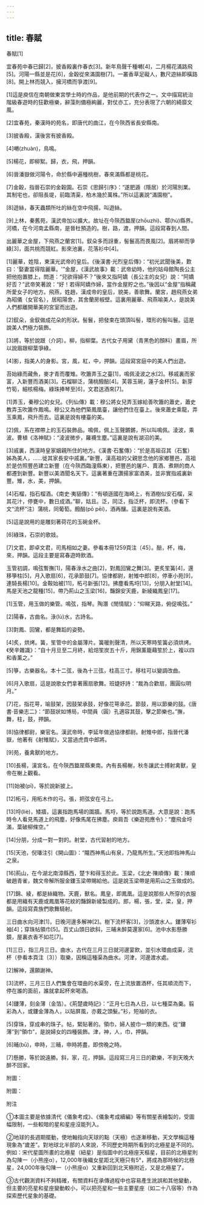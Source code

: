 ```yaml
---
---
---
```

title: 春賦
---




春賦[1]

宜春苑中春已歸[2]，披香殿裏作春衣[3]。新年鳥聲千種囀[4]，二月楊花滿路飛[5]。河陽一縣並是花[6]，金穀從來滿園樹[7]。一叢香草足礙人，數尺遊絲即橫路[8]。開上林而競入，擁河橋而爭渡[9]。

[1]這是庾信在南朝做東宮學士時的作品，是他前期的代表作之一。文中描寫統治階級春遊時的狂歡極樂，辭藻則備極絢麗，對仗亦工，充分表現了六朝的綺靡文風。

[2]宜春苑，秦漢時的苑名，即唐代的曲江，在今陝西省長安縣南。

[3]披香殿，漢後宮有披香殿。

[4]囀(zhuàn)，鳥鳴。

[5]楊花，即柳絮。歸，衣，飛，押韻。

[6]晉潘嶽做河陽令，命於縣中遍種桃樹，春來滿縣都是桃花。

[7]金穀，指晉石崇的金穀園。石崇《思歸引序》：“遂肥遁（隱居）於河陽別業。其制宅也，卻阻長堤，前臨清渠，柏木幾於萬株。”所以這裏說“滿園樹”。

[8]遊絲，春天蟲類所吐的絲在空中飛揚，叫遊絲。

[9]上林，秦舊苑，漢武帝加以擴大。故址在今陝西盩厔(zhōuzhì)、鄠(hù)縣界。河橋，在今河南孟縣南，是晉杜預造的。樹，路，渡，押韻。這段寫春到人間。

出麗華之金屋，下飛燕之蘭宮[1]。釵朵多而訝重，髻鬟高而畏風[2]。眉將柳而爭綠[3]，面共桃而競紅。影來池裏，花落衫中[4]。

[1]麗華，姓陰，東漢光武帝的皇后。《後漢書·光烈皇后傳》：“初光武聞後美，歎曰：'娶妻當得陰麗華。'”金屋，《漢武故事》載：武帝幼時，他的姑母館陶長公主把他抱置膝上，問道：“兒欲得婦不？”後來又指阿嬌（長公主的女兒）說：“阿嬌好否？”武帝笑著說：“好！若得阿嬌作婦，當作金屋貯之也。”後因以“金屋”指稱藏所愛女子的地方。飛燕，姓趙，漢成帝的皇后，貌美，善歌舞。蘭宮，趙飛燕女弟為昭儀（女官名），居昭陽舍，其舍蘭房椒壁。這裏用麗華、飛燕喻美人，是說美人們都離開華美的宮室而出遊。

[2]釵朵，金釵做成花朵的形狀。髻鬟，把發束在頭頂叫髻，環形的髻叫鬟。這是說美人們極力裝飾。

[3]將，等於說跟（介詞）。柳，指柳葉。古代女子用黛（青黑色的顏料）畫眉，所以說眉跟柳葉爭綠。

[4]影，指美人的身影。宮，風，紅，中，押韻。這段寫宮庭中的美人們出遊。

苔始綠而藏魚，麥才青而覆雉。吹簫弄玉之臺[1]，鳴佩淩波之水[2]。移戚裏而家富，入新豐而酒美[3]。石榴聊泛，蒲桃醱醅[4]。芙蓉玉碗，蓮子金杯[5]。新芽竹筍，細核楊梅。綠珠捧琴至[6]，文君送酒來[7]。

[1]弄玉，秦穆公的女兒。《列仙傳》載：穆公將女兒弄玉嫁給善吹簫的蕭史，蕭史教弄玉吹簫作鳳鳴。穆公又為他們築鳳凰臺，讓他們住在臺上。後來蕭史乘龍，弄玉乘鳳，飛升而去。這裏是說有樓臺的美。

[2]佩，系在襟帶上的玉石裝飾品。鳴佩，佩上玉聲鏘鏘，所以叫鳴佩。淩波，乘波。曹植《洛神賦》：“淩波微步，羅襪生塵。”這裏是說有湖沼的美。

[3]戚裏，西漢時皇家姻親所住的地方。《漢書·石奮傳》：“於是高祖召其（石奮）姊為美人，……徙其家長安中戚裏。”新豐，漢高祖的父親思念他的家鄉豐邑，高祖於是仿照豐邑建立新豐（在今陝西臨潼縣東），把豐邑的屠戶、賣酒、煮餅的商人都遷到新豐。新豐以美酒聞名天下。這裏著重在讚揚家富酒美，並非實指戚裏新豐。雉，水，美，押韻。

[4]石榴，指石榴酒。《南史·夷貊傳》：“有頓遜國在海崎上，有酒樹似安石榴，采其花汁，停甕中，數日成酒。”聊，姑且。泛，同泛，指泛杯，即流杯。（參看下文“流杯”注）蒲桃，同葡萄。醱醅(pō pēi)，酒再釀。這裏是說有美酒。

[5]這是說用的是雕刻著荷花的玉碗金杯。

[6]綠珠，石崇的歌妓。

[7]文君，即卓文君，司馬相如之妻。參看本冊1259頁注〔45〕。醅，杯，梅，來，押韻。這段主要是寫春遊時飲酒。

玉管初調，鳴弦暫撫[1]，陽春淥水之曲[2]，對鳳回鸞之舞[3]。更炙笙簧[4]，還移箏柱[5]，月入歌扇[6]，花承節鼓[7]。協律都尉，射雉中郎[8]，停車小苑[9]，連騎長楊[10]。金鞍始被[11]，柘弓新張[12]。拂塵看馬埒[13]，分朋入射堂[14]。馬是天池之龍種[15]，帶乃荊山之玉梁[16]，豔錦安天鹿，新綾織鳳皇[17]。

[1]玉管，用玉做的樂管。鳴弦，指琴。陶潛《閒情賦》：“仰睇天路，俯促鳴弦。”

[2]陽春，古曲名。淥(lù)水，古詩名。

[3]對鳳、回鸞，都是舞蹈的姿勢。

[4]炙，烘烤。簧，笙管中的金屬薄片。簧暖則聲清，所以天寒時笙簧必須烘烤。《癸辛雜識》：“自十月旦至二月終，給焙笙炭五十斤，用錦薰籠藉笙於上，複以四和香薰之。”

[5]箏，古樂器名。本十二弦，後為十三弦，柱高三寸。移柱可以變調改曲。

[6]月入歌扇，這是說歌女們拿著團扇歌舞。班婕妤詩：“裁為合歡扇，團圓似明月。”

[7]花，指花萼，喻鼓架，因鼓架承鼓，好像花萼承花。節鼓，用以節樂的鼓。《唐書·音樂志二》：“節鼓狀如博局，中間員（圓）孔適容其鼓，擊之節樂也。”撫，舞，柱，鼓，押韻。

[8]協律都尉，樂官名。漢武帝時，李延年做過協律都尉。射雉中郎，指晉代潘嶽，他著有《射雉賦》，又當過虎賁中郎將。

[9]苑，養禽獸的地方。

[10]長楊，漢宮名，在今陝西盩厔縣東南。內有長楊榭，秋冬讓武士搏射禽獸，皇帝在榭上觀看。

[11]始被(pī)，等於說新披上。

[12]柘弓，用柘木作的弓。張，把弦安在弓上。

[13]埒(liè)，矮牆，這裏指跑馬場的圍牆。馬埒，等於說跑馬道。大意是說：跑馬時令人看見馬道上的飛塵，好像馬尾在拂塵。庾肩吾《樂遊苑應令》：“塵飛金埒滿，葉破柳條空。”

[14]分朋，分成一對一對的。射堂，古代習射的地方。

[15]天池，倪璠注引《開山圖》：“隴西神馬山有泉，乃龍馬所生。”天池即指神馬山之泉。

[16]荊山，在今湖北南漳縣西，楚卞和得玉於此。玉梁，《北史·陳順傳》載：陳順破趙青雀，魏文帝解所服金鏤玉梁帶賜給他。這是說玉梁帶是用荊山之玉做成的。

[17]錦、綾，都是絲織物。天鹿，獸名。鳳皇，即鳳凰。這是說那些人所穿的衣服都是用織有天鹿或鳳凰等花紋的豔錦新綾製成的。郎，楊，張，堂，梁，皇，押韻。這段寫貴族們歌舞騎射。

三日曲水向河津[1]，日晚河邊多解神[2]。樹下流杯客[3]，沙頭渡水人。鏤薄窄衫袖[4]；穿珠帖領巾[5]。百丈山頭日欲斜，三晡未醉莫還家[6]。池中水影懸勝鏡，屋裏衣香不如花[7]。

[1]三日，指三月三日。曲水，古代在三月三日就河邊宴飲，並引水環曲成渠，流杯（參看本頁注〔3〕）取樂，因稱這種渠為曲水。河津，河邊渡水處。

[2]解神，還願謝神。

[3]流杯，三月三日人們集會在環曲的水渠旁，在上流放置酒杯，任其順流而下，停在誰的面前，誰就拿起杯來喝酒。

[4]鏤薄，刻金薄（金箔）。《荊楚歲時記》：“正月七日為人日，以七種菜為羹。翦彩為人，或鏤金薄為人，以貼屏風，亦戴之頭髮。”衫，短袖的衣。

[5]穿珠，穿成串的珠子。帖，緊貼著的。領巾，婦人披巾一類的東西。從“鏤薄”到“領巾”，是說婦女的四種裝飾。津，神，人，巾，押韻。

[6]晡(bū)，申時，三晡，申時將盡，即傍晚之時。

[7]懸勝，等於說遠勝。斜，家，花，押韻。這段寫三月三日的歡樂，不到天晚大醉不回家。

附圖：

附圖：

附注

①本圖主要是依據清代《儀象考成》、《儀象考成續編》等有關星表繪製的，受圖幅限制，一些較暗的星和星座沒能列入。

②地球的長週期擺動，使地軸指向天球的點（天極）也逐漸移動，天文學稱這種現象為“歲差”。對地球北半部的人來說，不同歷史時期所看到的北極星是不同的。例如：宋代星圖所畫的北極星（紐星）是指圖中的北極座天樞星，目前的北極星則為勾陳一（小熊座α），12,000年後織女星距北天極只有5°，將成為那時候的北極星，24,000年後勾陳一（小熊座α）又重新回到北天極附近，又是北極星了。

③古代觀測資料不夠精確，有關資料在承傳過程中也容易產生訛誤和其他變動，但主要的亮星和星座變動較小，可以把亮星和一些主要星座（如二十八宿等）作為探索歷代星象的基礎。